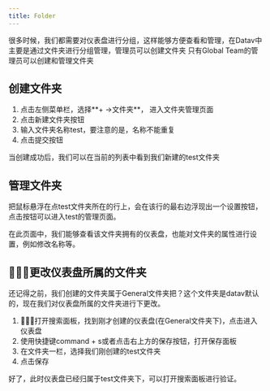 ```yaml
---
title: Folder
---
```



很多时候，我们都需要对仪表盘进行分组，这样能够方便查看和管理，在Datav中主要是通过文件夹进行分组管理，管理员可以创建文件夹
<TipCompat>只有Global Team的管理员可以创建和管理文件夹</TipCompat>

## 创建文件夹
1. 点击左侧菜单栏，选择**+ ->文件夹**， 进入文件夹管理页面
2. 点击新建文件夹按钮
3. 输入文件夹名称test，要注意的是，名称不能重复
4. 点击提交按钮

当创建成功后，我们可以在当前的列表中看到我们新建的test文件夹


## 管理文件夹
把鼠标悬浮在点test文件夹所在的行上，会在该行的最右边浮现出一个设置按钮，点击按钮可以进入test的管理页面。

在此页面中，我们能够查看该文件夹拥有的仪表盘，也能对文件夹的属性进行设置，例如修改名称等。

## 更改仪表盘所属的文件夹
还记得之前，我们创建的文件夹属于General文件夹把？这个文件夹是datav默认的，现在我们对仪表盘所属的文件夹进行下更改。

1. 打开搜索面板，找到刚才创建的仪表盘(在General文件夹下)，点击进入仪表盘
2. 使用快捷键command + s或者点击右上方的保存按钮，打开保存面板
3. 在文件夹一栏，选择我们刚创建的test文件夹
4. 点击保存

好了，此时仪表盘已经归属于test文件夹下，可以打开搜索面板进行验证。